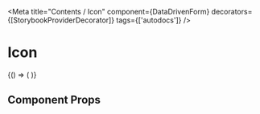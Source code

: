 
<Meta
  title="Contents / Icon"
  component={DataDrivenForm}
  decorators={[StorybookProviderDecorator]}
  tags={['autodocs']}
/>

# Icon

<Canvas>
  <Story name="Icon">
    {() => (
      <DataDrivenForm
        schema={getFieldWrapper({
          title: 'Icon',
          sectionContent: [
            {
              component: 'section',
              name: '-',
              css: {
                mt: '3rem',
              },
              fields: [
                {
                  component: 'icon',
                  name: 'Icon',
                  icon: InfoIcon,
                },
              ],
            },
          ],
        })}
      />
    )}
  </Story>
</Canvas>

## Component Props

<ArgsTable of={Icon} />
